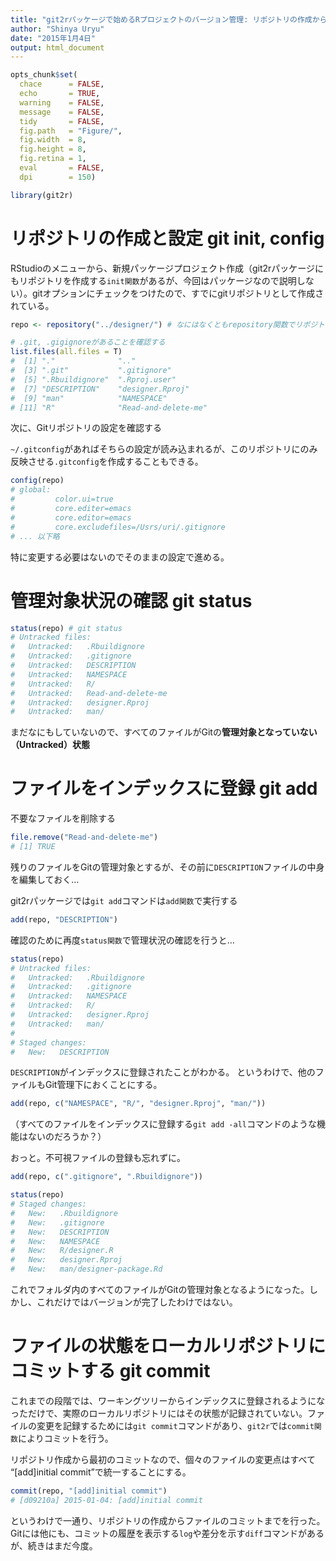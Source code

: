 ```yaml
---
title: "git2rパッケージで始めるRプロジェクトのバージョン管理: リポジトリの作成から一連の流れ"
author: "Shinya Uryu"
date: "2015年1月4日"
output: html_document
---
```


```r
opts_chunk$set(
  chace      = FALSE,
  echo       = TRUE,
  warning    = FALSE,
  message    = FALSE,
  tidy       = FALSE,
  fig.path   = "Figure/",
  fig.width  = 8, 
  fig.height = 8,
  fig.retina = 1,
  eval       = FALSE,
  dpi        = 150)
```


```r
library(git2r)
```

# リポジトリの作成と設定 git init, config

RStudioのメニューから、新規パッケージプロジェクト作成（git2rパッケージにもリポジトリを作成する`init関数`があるが、今回はパッケージなので説明しない）。gitオプションにチェックをつけたので、すでにgitリポジトリとして作成されている。

```r
repo <- repository("../designer/") # なにはなくともrepository関数でリポジトリのパスを渡しておく
```

```r
# .git, .gigignoreがあることを確認する
list.files(all.files = T)
#  [1] "."              ".."            
#  [3] ".git"           ".gitignore"    
#  [5] ".Rbuildignore"  ".Rproj.user"   
#  [7] "DESCRIPTION"    "designer.Rproj"
#  [9] "man"            "NAMESPACE"     
# [11] "R"              "Read-and-delete-me"
```

次に、Gitリポジトリの設定を確認する

`~/.gitconfig`があればそちらの設定が読み込まれるが、このリポジトリにのみ反映させる`.gitconfig`を作成することもできる。

```r
config(repo)
# global:
#         color.ui=true
#         core.editer=emacs
#         core.editor=emacs
#         core.excludefiles=/Usrs/uri/.gitignore
# ... 以下略
```

特に変更する必要はないのでそのままの設定で進める。

# 管理対象状況の確認 git status

```r
status(repo) # git status
# Untracked files:
#   Untracked:   .Rbuildignore
#   Untracked:   .gitignore
#   Untracked:   DESCRIPTION
#   Untracked:   NAMESPACE
#   Untracked:   R/
#   Untracked:   Read-and-delete-me
#   Untracked:   designer.Rproj
#   Untracked:   man/
```

まだなにもしていないので、すべてのファイルがGitの**管理対象となっていない（Untracked）状態**

# ファイルをインデックスに登録 git add

不要なファイルを削除する

```r
file.remove("Read-and-delete-me")
# [1] TRUE
```

残りのファイルをGitの管理対象とするが、その前に`DESCRIPTION`ファイルの中身を編集しておく...

git2rパッケージでは`git add`コマンドは`add関数`で実行する

```r
add(repo, "DESCRIPTION")
```

確認のために再度`status関数`で管理状況の確認を行うと...

```r
status(repo)
# Untracked files:
#   Untracked:   .Rbuildignore
# 	Untracked:   .gitignore
# 	Untracked:   NAMESPACE
# 	Untracked:   R/
# 	Untracked:   designer.Rproj
# 	Untracked:   man/
# 
# Staged changes:
# 	New:   DESCRIPTION
```

`DESCRIPTION`がインデックスに登録されたことがわかる。
というわけで、他のファイルもGit管理下におくことにする。

```r
add(repo, c("NAMESPACE", "R/", "designer.Rproj", "man/"))
```

（すべてのファイルをインデックスに登録する`git add -all`コマンドのような機能はないのだろうか？）

おっと。不可視ファイルの登録も忘れずに。

```r
add(repo, c(".gitignore", ".Rbuildignore"))

status(repo)
# Staged changes:
#   New:   .Rbuildignore
# 	New:   .gitignore
# 	New:   DESCRIPTION
# 	New:   NAMESPACE
# 	New:   R/designer.R
# 	New:   designer.Rproj
# 	New:   man/designer-package.Rd
```

これでフォルダ内のすべてのファイルがGitの管理対象となるようになった。しかし、これだけではバージョンが完了したわけではない。

# ファイルの状態をローカルリポジトリにコミットする git commit

これまでの段階では、ワーキングツリーからインデックスに登録されるようになっただけで、実際のローカルリポジトリにはその状態が記録されていない。ファイルの変更を記録するためには`git commit`コマンドがあり、`git2r`では`commit関数`によりコミットを行う。

リポジトリ作成から最初のコミットなので、個々のファイルの変更点はすべて "[add]initial commit"で統一することにする。

```r
commit(repo, "[add]initial commit")
# [d09210a] 2015-01-04: [add]initial commit
```

というわけで一通り、リポジトリの作成からファイルのコミットまでを行った。Gitには他にも、コミットの履歴を表示する`log`や差分を示す`diff`コマンドがあるが、続きはまだ今度。

